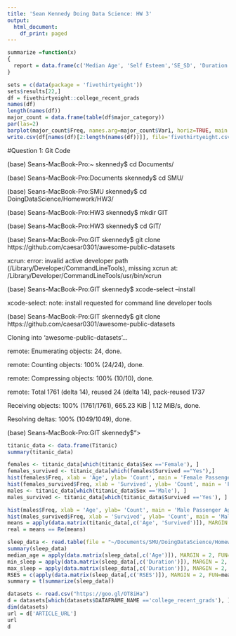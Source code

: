 ```yaml
---
title: 'Sean Kennedy Doing Data Science: HW 3'
output:
  html_document:
    df_print: paged
---
```

```r
summarize =function(x)
{
  report = data.frame(c('Median Age', 'Self Esteem','SE_SD', 'Duration Range'),c(apply(data.matrix(x[,c('Age')]), MARGIN = 2, FUN=median, na.rm=TRUE),apply(data.matrix(x[,c('RSES')]), MARGIN = 2, FUN=mean, na.rm=TRUE)/5, apply(data.matrix(x[,c('RSES')]), MARGIN = 2, FUN=sd, na.rm=TRUE), apply(data.matrix(x[,c('Duration')]), MARGIN = 2, FUN=max, na.rm=TRUE)-apply(data.matrix(x[,c('Duration')]), MARGIN = 2, FUN=min, na.rm=TRUE)))
}
```
```r
sets = c(data(package = 'fivethirtyeight'))
sets$results[22,]
df = fivethirtyeight::college_recent_grads
names(df)
length(names(df))
major_count = data.frame(table(df$major_category))
par(las=2)
barplot(major_count$Freq, names.arg=major_count$Var1, horiz=TRUE, main = 'Major Selection',ylab = 'Major', xlab = 'Frequency', col = c('red'))
write.csv(df[names(df)[2:length(names(df))]], file='fivethirtyeight.csv')
```
#Question 1: Git Code

(base) Seans-MacBook-Pro:~ skennedy$ cd Documents/

(base) Seans-MacBook-Pro:Documents skennedy$ cd SMU/

(base) Seans-MacBook-Pro:SMU skennedy$ cd DoingDataScience/Homework/HW3/

(base) Seans-MacBook-Pro:HW3 skennedy$ mkdir GIT

(base) Seans-MacBook-Pro:HW3 skennedy$ cd GIT/

(base) Seans-MacBook-Pro:GIT skennedy$ git clone https://github.com/caesar0301/awesome-public-datasets

xcrun: error: invalid active developer path (/Library/Developer/CommandLineTools), missing xcrun at: /Library/Developer/CommandLineTools/usr/bin/xcrun

(base) Seans-MacBook-Pro:GIT skennedy$ xcode-select --install

xcode-select: note: install requested for command line developer tools

(base) Seans-MacBook-Pro:GIT skennedy$ git clone https://github.com/caesar0301/awesome-public-datasets

Cloning into 'awesome-public-datasets'...

remote: Enumerating objects: 24, done.

remote: Counting objects: 100% (24/24), done.

remote: Compressing objects: 100% (10/10), done.

remote: Total 1761 (delta 14), reused 24 (delta 14), pack-reused 1737

Receiving objects: 100% (1761/1761), 665.23 KiB | 1.12 MiB/s, done.

Resolving deltas: 100% (1049/1049), done.

(base) Seans-MacBook-Pro:GIT skennedy$">


```r

titanic_data <- data.frame(Titanic)
summary(titanic_data)

females <- titanic_data[which(titanic_data$Sex =='Female'), ]
females_survived <- titanic_data[which(females$Survived =="Yes"),]
hist(females$Freq, xlab = 'Age', ylab= 'Count', main = 'Female Passenger Age')
hist(females_survived$Freq, xlab = 'Survived', ylab= 'Count', main = 'Female Passenger Survival')
males <- titanic_data[which(titanic_data$Sex =='Male'), ]
males_survived <- titanic_data[which(titanic_data$Survived =='Yes'), ]

hist(males$Freq, xlab = 'Age', ylab= 'Count', main = 'Male Passenger Age')
hist(males_survived$Freq, xlab = 'Survived', ylab= 'Count', main = 'Male Passenger Survival')
means = apply(data.matrix(titanic_data[,c('Age', 'Survived')]), MARGIN = 2, FUN=mean, na.rm=TRUE)
real = means == Re(means)
```
```r
sleep_data <- read.table(file = "~/Documents/SMU/DoingDataScience/Homework/HW3/sleep_data_01.csv",header = T,sep = ",");
summary(sleep_data)
median_age = apply(data.matrix(sleep_data[,c('Age')]), MARGIN = 2, FUN=median, na.rm=TRUE)
min_sleep = apply(data.matrix(sleep_data[,c('Duration')]), MARGIN = 2, FUN=min, na.rm=TRUE)
max_sleep = apply(data.matrix(sleep_data[,c('Duration')]), MARGIN = 2, FUN=max, na.rm=TRUE)
RSES = c(apply(data.matrix(sleep_data[,c('RSES')]), MARGIN = 2, FUN=mean, na.rm=TRUE), apply(data.matrix(sleep_data[,c('RSES')]), MARGIN = 2, FUN=sd, na.rm=TRUE))
summary = t(summarize(sleep_data))

```


```r
datasets <- read.csv("https://goo.gl/OT8iHa") 
d = datasets[which(datasets$DATAFRAME_NAME =='college_recent_grads'), ]
dim(datasets)
url = d['ARTICLE_URL']
url
d
```







